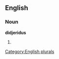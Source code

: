 ==English==

===Noun===
'''didjeridus'''

# {{plural of|[[didjeridu]]}}

[[Category:English plurals]]